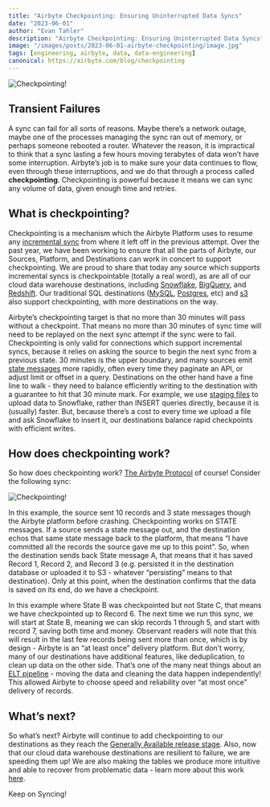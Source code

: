 ```yaml
---
title: "Airbyte Checkpointing: Ensuring Uninterrupted Data Syncs"
date: "2023-06-01"
author: "Evan Tahler"
description: "Airbyte Checkpointing: Ensuring Uninterrupted Data Syncs"
image: "/images/posts/2023-06-01-airbyte-checkpointing/image.jpg"
tags: [engineering, airbyte, data, data-engineering]
canonical: https://airbyte.com/blog/checkpointing
---
```


<Image
  alt="Checkpointing!"
  src="/images/posts/2023-06-01-airbyte-checkpointing/image.jpg"
  width={1102}
  height={680}
/>

## Transient Failures

A sync can fail for all sorts of reasons. Maybe there’s a network outage, maybe one of the processes managing the sync ran out of memory, or perhaps someone rebooted a router. Whatever the reason, it is impractical to think that a sync lasting a few hours moving terabytes of data won’t have some interruption. Airbyte’s job is to make sure your data continues to flow, even through these interruptions, and we do that through a process called **checkpointing**. Checkpointing is powerful because it means we can sync any volume of data, given enough time and retries.

## What is checkpointing?

Checkpointing is a mechanism which the Airbyte Platform uses to resume any [incremental sync](https://docs.airbyte.com/understanding-airbyte/connections/#sync-modes) from where it left off in the previous attempt. Over the past year, we have been working to ensure that all the parts of Airbyte, our Sources, Platform, and Destinations can work in concert to support checkpointing. We are proud to share that today any source which supports incremental syncs is checkpointable (totally a real word), as are all of our cloud data warehouse destinations, including [Snowflake](https://docs.airbyte.com/integrations/destinations/snowflake/), [BigQuery](https://docs.airbyte.com/integrations/destinations/bigquery/), and [Redshift](https://docs.airbyte.com/integrations/destinations/redshift/). Our traditional SQL destinations ([MySQL](https://docs.airbyte.com/integrations/sources/mysql/), [Postgres](https://docs.airbyte.com/integrations/destinations/postgres/), etc) and [s3](https://docs.airbyte.com/integrations/destinations/s3/) also support checkpointing, with more destinations on the way.

Airbyte’s checkpointing target is that no more than 30 minutes will pass without a checkpoint. That means no more than 30 minutes of sync time will need to be replayed on the next sync attempt if the sync were to fail. Checkpointing is only valid for connections which support incremental syncs, because it relies on asking the source to begin the next sync from a previous state. 30 minutes is the upper boundary, and many sources emit [state messages](https://docs.airbyte.com/understanding-airbyte/airbyte-protocol#state--checkpointing) more rapidly, often every time they paginate an API, or adjust limit or offset in a query. Destinations on the other hand have a fine line to walk - they need to balance efficiently writing to the destination with a guarantee to hit that 30 minute mark. For example, we use [staging files](https://docs.snowflake.com/en/user-guide/data-load-considerations-stage) to upload data to Snowflake, rather than INSERT queries directly, because it is (usually) faster. But, because there’s a cost to every time we upload a file and ask Snowflake to insert it, our destinations balance rapid checkpoints with efficient writes.

## How does checkpointing work?

So how does checkpointing work? [The Airbyte Protocol](https://docs.airbyte.com/understanding-airbyte/airbyte-protocol#state--checkpointing) of course! Consider the following sync:

<Image
  alt="Checkpointing!"
  src="/images/posts/2023-06-01-airbyte-checkpointing/whimsical.png"
  width={1102}
  height={680}
/>

In this example, the source sent 10 records and 3 state messages though the Airbyte platform before crashing. Checkpointing works on STATE messages. If a source sends a state message out, and the destination echos that same state message back to the platform, that means “I have committed all the records the source gave me up to this point”. So, when the destination sends back State message A, that means that it has saved Record 1, Record 2, and Record 3 (e.g. persisted it in the destination database or uploaded it to S3 - whatever “persisting” means to that destination). Only at this point, when the destination confirms that the data is saved on its end, do we have a checkpoint.

In this example where State B was checkpointed but not State C, that means we have checkpointed up to Record 6. The next time we run this sync, we will start at State B, meaning we can skip records 1 through 5, and start with record 7, saving both time and money. Observant readers will note that this will result in the last few records being sent more than once, which is by design - Airbyte is an “at least once” delivery platform. But don’t worry, many of our destinations have additional features, like deduplication, to clean up data on the other side. That’s one of the many neat things about an [ELT pipeline](https://airbyte.com/blog/elt-pipeline) - moving the data and cleaning the data happen independently! This allowed Airbyte to choose speed and reliability over “at most once” delivery of records.

## What’s next?

So what’s next? Airbyte will continue to add checkpointing to our destinations as they reach the [Generally Available release stage](https://airbyte.com/blog/connector-release-stages). Also, now that our cloud data warehouse destinations are resilient to failure, we are speeding them up! We are also making the tables we produce more intuitive and able to recover from problematic data - learn more about this work [here](https://github.com/airbytehq/airbyte/issues/26028).

Keep on Syncing!
